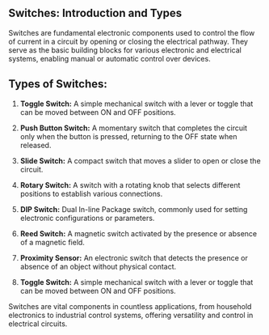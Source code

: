## Switches: Introduction and Types

Switches are fundamental electronic components used to control the flow of current in a circuit by opening or closing the electrical pathway. They serve as the basic building blocks for various electronic and electrical systems, enabling manual or automatic control over devices.

## Types of Switches:

1. **Toggle Switch:** A simple mechanical switch with a lever or toggle that can be moved between ON and OFF positions. 

2. **Push Button Switch:** A momentary switch that completes the circuit only when the button is pressed, returning to the OFF state when released.

3. **Slide Switch:** A compact switch that moves a slider to open or close the circuit.

4. **Rotary Switch:** A switch with a rotating knob that selects different positions to establish various connections.

5. **DIP Switch:** Dual In-line Package switch, commonly used for setting electronic configurations or parameters.

6. **Reed Switch:** A magnetic switch activated by the presence or absence of a magnetic field.

7. **Proximity Sensor:** An electronic switch that detects the presence or absence of an object without physical contact.

8. **Toggle Switch:** A simple mechanical switch with a lever or toggle that can be moved between ON and OFF positions.

Switches are vital components in countless applications, from household electronics to industrial control systems, offering versatility and control in electrical circuits.
